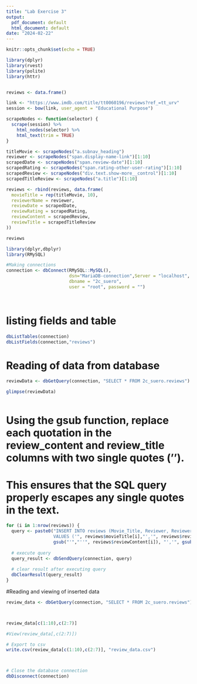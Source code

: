 ```yaml
---
title: "Lab Exercise 3"
output:
  pdf_document: default
  html_document: default
date: "2024-02-22"
---
```


```r
knitr::opts_chunk$set(echo = TRUE)
```

```r
library(dplyr)
library(rvest)
library(polite)
library(httr)


reviews <- data.frame()

link <- "https://www.imdb.com/title/tt0060196/reviews?ref_=tt_urv"
session <- bow(link, user_agent = "Educational Purpose")

scrapeNodes <- function(selector) {
  scrape(session) %>%
    html_nodes(selector) %>%
    html_text(trim = TRUE)
}

titleMovie <- scrapeNodes("a.subnav_heading")
reviewer <- scrapeNodes("span.display-name-link")[1:10]
scrapedDate <- scrapeNodes("span.review-date")[1:10]
scrapedRating <- scrapeNodes("span.rating-other-user-rating")[1:10]
scrapedReview <- scrapeNodes("div.text.show-more__control")[1:10]
scrapedTitleReview <- scrapeNodes("a.title")[1:10]

reviews <- rbind(reviews, data.frame(
  movieTitle = rep(titleMovie, 10),
  reviewerName = reviewer,
  reviewDate = scrapedDate,
  reviewRating = scrapedRating,
  reviewContent = scrapedReview,
  reviewTitle = scrapedTitleReview
))

reviews

```


```r
library(dplyr,dbplyr)
library(RMySQL)

#Making connections 
connection <- dbConnect(RMySQL::MySQL(),
                        dsn="MariaDB-connection",Server = "localhost",
                        dbname = "2c_suero", 
                        user = "root", password = "") 




```

# listing fields and table

```r
dbListTables(connection)
dbListFields(connection,"reviews")

```


# Reading of data from database


```r
reviewData <- dbGetQuery(connection, "SELECT * FROM 2c_suero.reviews")

glimpse(reviewData)



```


# Using the gsub function, replace each quotation in the review_content and review_title columns with two single quotes (''). 
# This ensures that the SQL query properly escapes any single quotes in the text.

```r
for (i in 1:nrow(reviews)) {
  query <- paste0("INSERT INTO reviews (Movie_Title, Reviewer, Reviewer_Date, Rating, Review, Review_Title) 
                  VALUES ('", reviews$movieTitle[i],"','", reviews$reviewerName[i], "','", reviews$reviewDate[i],"','", reviews$reviewRating[i], "','",
                  gsub("'","''", reviews$reviewContent[i]), "','", gsub("'","''", reviews$reviewTitle[i]), "')")
  
  # execute query
  query_result <- dbSendQuery(connection, query)
  
  # clear result after executing query
  dbClearResult(query_result)
}

```

#Reading and viewing of inserted data


```r
review_data <- dbGetQuery(connection, "SELECT * FROM 2c_suero.reviews")



review_data[c(1:10),c(2:7)]

#View(review_data[,c(2:7)])

# Export to csv
write.csv(review_data[c(1:10),c(2:7)], "review_data.csv")



# Close the database connection
dbDisconnect(connection)

```
